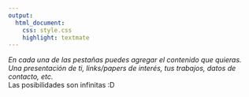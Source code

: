 ```yaml
---
output: 
  html_document:
    css: style.css
    highlight: textmate
---
```


*En cada una de las pestañas puedes agregar el contenido que quieras.* \
*Una presentación de ti, links/papers de interés, tus trabajos, datos de contacto, etc.* \
Las posibilidades son infinitas :D